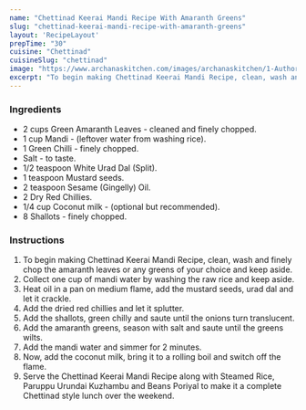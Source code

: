 ---
name: "Chettinad Keerai Mandi Recipe With Amaranth Greens"
slug: "chettinad-keerai-mandi-recipe-with-amaranth-greens"
layout: 'RecipeLayout'
prepTime: "30"
cuisine: "Chettinad"
cuisineSlug: "chettinad"
image: "https://www.archanaskitchen.com/images/archanaskitchen/1-Author/nithya.anantham/Chettinad_Keerai_Mandi_Recipe_Chettinad_Style_Amaranth_Greens_Stew.jpg"
excerpt: "To begin making Chettinad Keerai Mandi Recipe, clean, wash and finely chop the amaranth leaves or any greens of your choice and keep aside"
---

### Ingredients

- 2 cups Green Amaranth Leaves - cleaned and finely chopped.
- 1 cup Mandi - (leftover water from washing rice).
- 1 Green Chilli - finely chopped.
- Salt - to taste.
- 1/2 teaspoon White Urad Dal (Split).
- 1 teaspoon Mustard seeds.
- 2 teaspoon Sesame (Gingelly) Oil.
- 2 Dry Red Chillies.
- 1/4 cup Coconut milk - (optional but recommended).
- 8 Shallots - finely chopped.

### Instructions

1. To begin making Chettinad Keerai Mandi Recipe, clean, wash and finely chop the amaranth leaves or any greens of your choice and keep aside.
1. Collect one cup of mandi water by washing the raw rice and keep aside.
1. Heat oil in a pan on medium flame, add the mustard seeds, urad dal and let it crackle.
1. Add the dried red chillies and let it splutter.
1. Add the shallots, green chilly and saute until the onions turn translucent.
1. Add the amaranth greens, season with salt and saute until the greens wilts.
1. Add the mandi water and simmer for 2 minutes.
1. Now, add the coconut milk, bring it to a rolling boil and switch off the flame.
1. Serve the Chettinad Keerai Mandi Recipe along with Steamed Rice, Paruppu Urundai Kuzhambu and Beans Poriyal to make it a complete Chettinad style lunch over the weekend.
